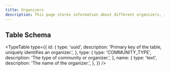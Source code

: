 ```yaml
---
title: Organizers
description: This page stores information about different organizers, including their type and name.
---
```


## Table Schema

<TypeTable
  type={{
    id: {
      type: 'uuid',
      description: 'Primary key of the table, uniquely identifies an organizer.',
    },
    type: {
      type: 'COMMUNITY_TYPE',
      description: 'The type of community or organizer.',
    },
    name: {
      type: 'text',
      description: 'The name of the organizer.',
    },
  }}
/>
